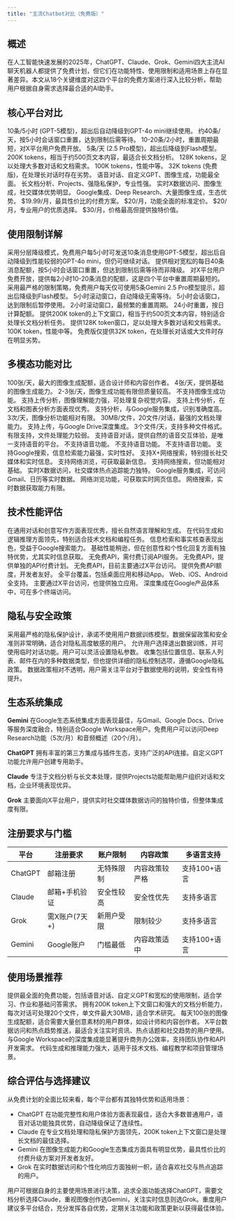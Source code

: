 ```yaml
---
title: "主流Chatbot对比（免费版）"
---
```


## 概述

在人工智能快速发展的2025年，ChatGPT、Claude、Grok、Gemini四大主流AI聊天机器人都提供了免费计划，但它们在功能特性、使用限制和适用场景上存在显著差异。本文从18个关键维度对这四个平台的免费方案进行深入比较分析，帮助用户根据自身需求选择最合适的AI助手。

## 核心平台对比

<Tabs>
  <Tab title="消息限制">
    <Columns>
      <Card title="ChatGPT">
        10条/5小时 (GPT-5模型)，超出后自动降级到GPT-4o mini继续使用。
      </Card>
      <Card title="Claude">
        约40条/天，按5小时会话窗口重置，达到限制后需等待。
      </Card>
      <Card title="Grok">
        10-20条/2小时，重置周期最短，对X平台用户免费开放。
      </Card>
      <Card title="Gemini">
        5条/天 (2.5 Pro模型)，超出后降级到Flash模型。
      </Card>
    </Columns>
  </Tab>
  
  <Tab title="上下文窗口">
    <Columns>
      <Card title="Claude">
        200K tokens，相当于约500页文本内容，最适合长文档分析。
      </Card>
      <Card title="ChatGPT">
        128K tokens，足以处理大多数对话和文档需求。
      </Card>
      <Card title="Grok">
        100K tokens，性能中等。
      </Card>
      <Card title="Gemini">
        32K tokens (免费版)，在处理长对话时存在劣势。
      </Card>
    </Columns>
  </Tab>
  
  <Tab title="特色功能">
    <Columns>
      <Card title="ChatGPT">
        语音对话、自定义GPT、图像生成，功能最全面。
      </Card>
      <Card title="Claude">
        长文档分析、Projects、强隐私保护，专业性强。
      </Card>
      <Card title="Grok">
        实时X数据访问、图像生成，社交媒体优势明显。
      </Card>
      <Card title="Gemini">
        Google集成、Deep Research、大量图像生成，生态优势。
      </Card>
    </Columns>
  </Tab>
  
  <Tab title="付费升级">
    <Columns>
      <Card title="Gemini">
        $19.99/月，最具性价比的付费方案。
      </Card>
      <Card title="ChatGPT">
        $20/月，功能全面的标准定价。
      </Card>
      <Card title="Claude">
        $20/月，专业用户的优质选择。
      </Card>
      <Card title="Grok">
        $30/月，价格最高但提供独特价值。
      </Card>
    </Columns>
  </Tab>
</Tabs>

## 使用限制详解

<Tabs>
  <Tab title="消息配额策略">
    <Columns>
      <Card title="ChatGPT">
        采用分层降级模式，免费用户每5小时可发送10条消息使用GPT-5模型，超出后自动降级到性能较弱的GPT-4o mini，但仍可继续对话。
      </Card>
      <Card title="Claude">
        提供相对宽松的每日40条消息配额，按5小时会话窗口重置，但达到限制后需等待而非降级。
      </Card>
      <Card title="Grok">
        对X平台用户免费开放，提供每2小时10-20条消息的配额，这是四个平台中重置周期最短的。
      </Card>
      <Card title="Gemini">
        采用最严格的限制策略，免费用户每天仅可使用5条Gemini 2.5 Pro模型提示，超出后降级到Flash模型。
      </Card>
    </Columns>
  </Tab>
  
  <Tab title="重置机制">
    <Columns>
      <Card title="ChatGPT">
        5小时滚动窗口，自动降级无需等待。
      </Card>
      <Card title="Claude">
        5小时会话窗口，达到限制后暂停使用。
      </Card>
      <Card title="Grok">
        2小时滚动窗口，最频繁的重置周期。
      </Card>
      <Card title="Gemini">
        24小时重置，按日计算配额。
      </Card>
    </Columns>
  </Tab>
  
  <Tab title="上下文窗口">
    <Columns>
      <Card title="Claude">
        提供200K token的上下文窗口，相当于约500页文本内容，特别适合处理长文档分析任务。
      </Card>
      <Card title="ChatGPT">
        提供128K token窗口，足以处理大多数对话和文档需求。
      </Card>
      <Card title="Grok">
        100K token，性能中等。
      </Card>
      <Card title="Gemini">
        免费版仅提供32K token，在处理长对话或大文件时存在明显劣势。
      </Card>
    </Columns>
  </Tab>
</Tabs>

## 多模态功能对比

<Tabs>
  <Tab title="图像生成">
    <Columns>
      <Card title="Gemini">
        100张/天，最大的图像生成配额，适合设计师和内容创作者。
      </Card>
      <Card title="Grok">
        4张/天，提供基础的图像生成能力。
      </Card>
      <Card title="ChatGPT">
        2-3张/天，图像生成功能有限但质量较高。
      </Card>
      <Card title="Claude">
        不支持图像生成功能。
      </Card>
    </Columns>
  </Tab>
  
  <Tab title="图像分析">
    <Columns>
      <Card title="ChatGPT">
        支持上传分析，图像理解能力强，可处理复杂视觉内容。
      </Card>
      <Card title="Claude">
        支持上传分析，在文档和图表分析方面表现优秀。
      </Card>
      <Card title="Gemini">
        支持分析，与Google服务集成，识别准确度高。
      </Card>
      <Card title="Grok">
        3次/天，图像分析功能相对有限。
      </Card>
    </Columns>
  </Tab>
  
  <Tab title="文件上传">
    <Columns>
      <Card title="Claude">
        30MB/文件，20文件/对话，最强的文档处理能力。
      </Card>
      <Card title="Gemini">
        支持上传，与Google Drive深度集成。
      </Card>
      <Card title="ChatGPT">
        3个文件/天，支持多种文件格式。
      </Card>
      <Card title="Grok">
        有限支持，文件处理能力较弱。
      </Card>
    </Columns>
  </Tab>
  
  <Tab title="语音功能">
    <Columns>
      <Card title="ChatGPT">
        支持语音对话，提供自然的语音交互体验，是唯一支持语音的平台。
      </Card>
      <Card title="Claude">
        不支持语音功能。
      </Card>
      <Card title="Grok">
        不支持语音功能。
      </Card>
      <Card title="Gemini">
        不支持语音功能。
      </Card>
    </Columns>
  </Tab>
  
  <Tab title="网络搜索">
    <Columns>
      <Card title="Gemini">
        支持Google搜索，信息检索能力最强，实时性好。
      </Card>
      <Card title="Grok">
        支持X+网络搜索，特别擅长社交媒体和实时信息。
      </Card>
      <Card title="ChatGPT">
        支持网络浏览，可获取最新信息。
      </Card>
      <Card title="Claude">
        支持网络搜索，但功能相对基础。
      </Card>
    </Columns>
  </Tab>
  
  <Tab title="实时数据">
    <Columns>
      <Card title="Grok">
        实时X数据访问，社交媒体热点追踪能力独特。
      </Card>
      <Card title="Gemini">
        Google服务集成，可访问Gmail、日历等实时数据。
      </Card>
      <Card title="ChatGPT">
        网络浏览功能，可获取实时网页信息。
      </Card>
      <Card title="Claude">
        网络搜索，实时数据获取能力有限。
      </Card>
    </Columns>
  </Tab>
</Tabs>

## 技术性能评估

<Tabs>
  <Tab title="模型能力">
    <Columns>
      <Card title="ChatGPT (GPT-5)">
        在通用对话和创意写作方面表现优秀，擅长自然语言理解和生成。
      </Card>
      <Card title="Claude (Sonnet 4)">
        在代码生成和逻辑推理方面领先，特别适合技术文档和编程任务。
      </Card>
      <Card title="Gemini (2.5 Pro)">
        信息检索和事实核查表现出色，受益于Google搜索能力。
      </Card>
      <Card title="Grok">
        基础性能稍逊，但在创意性和个性化回复方面有独特优势，尤其实时信息获取。
      </Card>
    </Columns>
  </Tab>
  
  <Tab title="API访问">
    <Columns>
      <Card title="ChatGPT">
        无免费API，需付费订阅API服务。
      </Card>
      <Card title="Claude">
        无免费API，提供单独的API付费计划。
      </Card>
      <Card title="Grok">
        无免费API，目前主要通过X平台访问。
      </Card>
      <Card title="Gemini">
        提供免费API额度，开发者友好。
      </Card>
    </Columns>
  </Tab>
  
  <Tab title="平台可用性">
    <Columns>
      <Card title="ChatGPT">
        全平台覆盖，包括桌面应用和移动App。
      </Card>
      <Card title="Claude">
        Web、iOS、Android全支持。
      </Card>
      <Card title="Grok">
        主要通过X平台访问，也提供独立应用。
      </Card>
      <Card title="Gemini">
        深度集成在Google产品体系中，可在多个终端访问。
      </Card>
    </Columns>
  </Tab>
</Tabs>

## 隐私与安全政策

<Columns>
  <Card title="Claude - 最严格保护">
    采用最严格的隐私保护设计，承诺不使用用户数据训练模型。数据保留政策和安全准则非常明确，适合对隐私高度敏感的用户。
  </Card>
  
  <Card title="ChatGPT - 可选退出">
    允许用户选择退出数据训练，并可使用临时对话功能。用户可以灵活设置隐私参数。
  </Card>
  
  <Card title="Gemini - 数据收集最多">
    收集包括位置信息、联系人列表、邮件在内的多种数据类型，但也提供详细的隐私控制选项，遵循Google隐私政策。
  </Card>
  
  <Card title="Grok - 政策不透明">
    数据政策相对不透明，用户需关注平台对于数据使用的说明，安全性有待提升。
  </Card>
</Columns>

## 生态系统集成

**Gemini** 在Google生态系统集成方面表现最佳，与Gmail、Google Docs、Drive等服务深度融合，特别适合Google Workspace用户。免费用户可以访问Deep Research功能（5次/月）和音频概述（20个/月）。

**ChatGPT** 拥有丰富的第三方集成与插件生态，支持广泛的API连接。自定义GPT功能允许用户创建专用助手。

**Claude** 专注于文档分析与长文本处理，提供Projects功能帮助用户组织对话和文档，企业环境表现优异。

**Grok** 主要面向X平台用户，提供实时社交媒体数据访问的独特价值，但整体集成度有限。

## 注册要求与门槛

| 平台       | 注册要求        | 账户限制 | 内容政策    | 多语言支持    |
|------------|----------------|----------|-------------|---------------|
| ChatGPT    | 邮箱注册        | 无特殊限制 | 内容政策较严格 | 支持100+语言  |
| Claude     | 邮箱+手机验证   | 安全性较高 | 安全性优先    | 支持多语言    |
| Grok       | 需X账户(7天+)   | 新用户受限 | 限制较少      | 支持多语言    |
| Gemini     | Google账户     | 门槛最低  | 内容政策适中  | 支持100+语言  |

## 使用场景推荐

<Steps>
  <Step title="学生与轻度用户">
    <Columns>
      <Card title="推荐: ChatGPT">
        提供最全面的免费功能，包括语音对话、自定义GPT和宽松的使用限制，适合学习、作业和基础问答需求。
      </Card>
    </Columns>
  </Step>
  
  <Step title="研究与文档分析">
    <Columns>
      <Card title="推荐: Claude">
        拥有200K token上下文窗口和强大的文档分析能力，每次对话可处理20个文件，单文件最大30MB，适合学术研究。
      </Card>
    </Columns>
  </Step>
  
  <Step title="图像创作需求">
    <Columns>
      <Card title="推荐: Gemini">
        每天100张的图像生成配额，适合需要大量创意素材的用户群体，如设计师和内容创作者。
      </Card>
    </Columns>
  </Step>
  
  <Step title="实时信息获取">
    <Columns>
      <Card title="推荐: Grok">
        X平台数据访问和热点趋势推送，最适合关注实时资讯、热点话题和社交趋势的用户使用。
      </Card>
    </Columns>
  </Step>
  
  <Step title="企业与商业用户">
    <Columns>
      <Card title="推荐: Gemini">
        与Google Workspace的深度集成能显著提升商务办公效率，支持团队协作和API开发需求。
      </Card>
    </Columns>
  </Step>
  
  <Step title="编程与技术开发">
    <Columns>
      <Card title="推荐: Claude">
        代码生成和推理能力强大，适用于技术文档、编程教学和项目管理场景。
      </Card>
    </Columns>
  </Step>
</Steps>

## 综合评估与选择建议

从免费计划的全面比较来看，每个平台都有其独特优势和适用场景：

- ChatGPT 在功能完整性和用户体验方面表现最佳，适合大多数普通用户，语音对话功能独具优势，自动降级保证了连续性。
- Claude 在专业文档处理和隐私保护方面领先，200K token上下文窗口是处理长文档的最佳选择。
- Gemini 在图像生成能力和Google生态集成方面具有明显优势，最具性价比的付费升级方案对开发者友好。
- Grok 在实时数据访问和个性化响应方面独树一帜，适合喜欢社交与热点追踪的用户。

用户可根据自身的主要使用场景进行决策，追求全面功能选择ChatGPT，需要文档分析选择Claude，重视图像创作选Gemini，关注实时信息则选Grok。重度用户建议多平台结合，充分发挥各自优势，定期关注功能和政策更新以获得最佳体验。